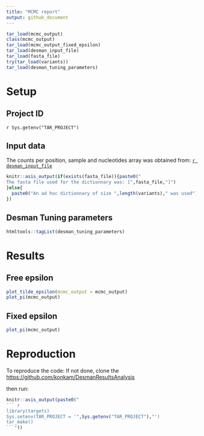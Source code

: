 ```yaml
---
title: "MCMC report"
output: github_document
---
```


```r
tar_load(mcmc_output)
class(mcmc_output)
tar_load(mcmc_output_fixed_epsilon)
tar_load(desman_input_file)
tar_load(fasta_file)
try(tar_load(variants))
tar_load(desman_tuning_parameters)
```


# Setup

## Project ID

`r Sys.getenv("TAR_PROJECT")`

## Input data
The counts per position, sample and nucleotides array was obtained from:
[`r desman_input_file`]()
```r
knitr::asis_output(if(exists(fasta_file)){paste0("
The fasta file used for the dictionnary was: [",fasta_file,"]")
}else{
  paste0("An ad hoc dictionnary of size ",length(variants)," was used")
})
```

## Desman Tuning parameters

```r
htmltools::tagList(desman_tuning_parameters)
```
# Results
## Free epsilon
```r
plot_tilde_epsilon(mcmc_output = mcmc_output)
plot_pi(mcmc_output)
```


## Fixed epsilon
```r
plot_pi(mcmc_output)
```



# Reproduction

To reproduce the code:
If not done, clone the [https://github.com/konkam/DesmanResultsAnalysis](repo)

then run:

```r
knitr::asis_output(paste0("
``` r
library(targets)
Sys.setenv(TAR_PROJECT = '",Sys.getenv("TAR_PROJECT"),"')
tar_make()
```"))
```
